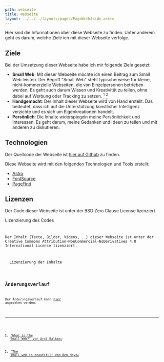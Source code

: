 ```yaml
---
path: webseite
title: Webseite
layout: ../../../layouts/pages/PageWithAside.astro
---
```



Hier sind die Informationen über diese Webseite zu finden. Unter anderem geht es darum, welche Ziele ich mit dieser Webseite verfolge.

## Ziele

Bei der Umsetzung dieser Webseite habe ich mir folgende Ziele gesetzt:

- **Small Web**: Mit dieser Webseite möchte ich einen Beitrag zum Small Web leisten. Der Begriff "Small Web" steht typischerweise für kleine, nicht-kommerzielle Webseiten, die von Einzelpersonen betrieben werden. Es geht auch darum Wissen und Kreativität zu teilen, ohne dabei auf Werbung oder Tracking zu setzen. [^1] [^2]
- **Handgemacht**: Der Inhalt dieser Webseite wird von Hand erstellt. Das bedeutet, dass ich auf die Unterstützung künstlicher Intelligenz verzichte und es sich um Eigenkreationen handelt.
- **Persönlich**: Die Inhalte widerspiegeln meine Persönlichkeit und Interessen. Es geht darum, meine Gedanken und Ideen zu teilen und mit anderen zu diskutieren.

## Technologien

Der Quellcode der Webseite ist [hier auf Github](https://github.com/openscript/r.obin.ch) zu finden.

Diese Webseite wird mit den folgenden Technologien und Tools erstellt:

- [Astro](https://astro.build)
- [FontSource](https://fontsource.org)
- [PageFind](https://pagefind.app)

## Lizenzen

Der Code dieser Webseite ist unter der BSD Zero Clause License lizenziert.

<Foldable>
  <span slot="title">Lizenzierung des Codes</span>
  <Code code={CodeLicense} lang="plaintext" theme="github-light" />
</Foldable>

Der Inhalt (Texte, Bilder, Videos, ..) dieser Webseite ist unter der Creative Commons Attribution-NonCommercial-NoDerivatives 4.0 International License lizenziert.

<Foldable>
  <span slot="title">Lizenzierung der Inhalte</span>
  <Code code={ContentLicense} lang="plaintext" theme="github-light" />
</Foldable>

## Änderungsverlauf

Der Änderungsverlauf kann [hier](https://github.com/openscript/r.obin.ch/blob/master/CHANGELOG.md) angesehen werden.

[^1]: ["What is the Small Web?" von Aral Balkan](https://ar.al/2020/08/07/what-is-the-small-web/)

[^2]: ["The small web is beautiful" von Ben Hoyt](https://benhoyt.com/writings/the-small-web-is-beautiful/)
